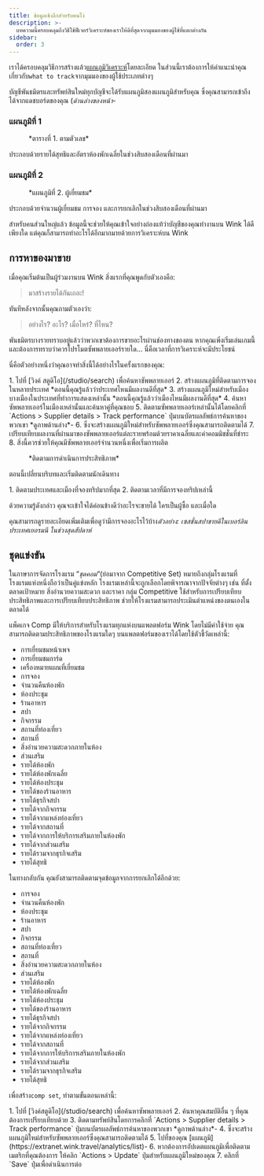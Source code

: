 ```yaml
---
title: ข้อมูลเชิงลึกสำหรับคนโง่
description: >-
  บทความนี้ครอบคลุมถึงวิธีใช้ฟีเจอร์วิเคราะห์ของเราให้ดีที่สุดจากมุมมองของผู้ใช้ที่แตกต่างกัน
sidebar:
  order: 3
---
```


เราได้ครอบคลุมวิธีการสร้างแล้ว[แผนภูมิวิเคราะห์](/user/analytics/)โดยละเอียด ในส่วนนี้เราต้องการให้คำแนะนำคุณเกี่ยวกับ`what to track`จากมุมมองของผู้ใช้ประเภทต่างๆ

บัญชีพันธมิตรและทรัพย์สินใหม่ทุกบัญชีจะได้รับแผนภูมิสองแผนภูมิสำหรับคุณ ซึ่งคุณสามารถเข้าถึงได้จากแดชบอร์ดของคุณ (*ด้านล่างของหน้า*-

### แผนภูมิที่ 1

<figure>
  <CloudinaryImage width="700" height="222" resize="scale" quality="best" alt="โดยตัวเลข" src="academy/by-the-numbers" errorImage="noimage_opaque_nyrtl0.png" />

  <figcaption>*ตารางที่ 1. ตามตัวเลข*</figcaption>
</figure>


ประกอบด้วยรายได้สุทธิและอัตราห้องพักเฉลี่ยในช่วงสิบสองเดือนที่ผ่านมา

### แผนภูมิที่ 2

<figure>
  <CloudinaryImage width="700" height="222" resize="scale" quality="best" alt="ผู้เยี่ยมชม" src="academy/visitors" errorImage="noimage_opaque_nyrtl0.png" />

  <figcaption>*แผนภูมิที่ 2. ผู้เยี่ยมชม*</figcaption>
</figure>


ประกอบด้วยจำนวนผู้เยี่ยมชม การจอง และการยกเลิกในช่วงสิบสองเดือนที่ผ่านมา

สำหรับคนส่วนใหญ่แล้ว ข้อมูลนี้จะช่วยให้คุณเข้าใจอย่างถ่องแท้ว่าบัญชีของคุณทำงานบน Wink ได้ดีเพียงใด แต่คุณก็สามารถทำอะไรได้อีกมากมายด้วยการวิเคราะห์บน Wink

## การหาของมาขาย

เมื่อคุณเริ่มต้นเป็นผู้ร่วมงานบน Wink สิ่งแรกที่คุณพูดกับตัวเองคือ:

> มาสร้างรายได้กันเถอะ!

ทันทีหลังจากนั้นคุณถามตัวเองว่า:

> อย่างไร? อะไร? เมื่อไหร่? ที่ไหน?

พันธมิตรบางรายทราบอยู่แล้วว่าพวกเขาต้องการขายอะไรผ่านช่องทางของตน หากคุณเพิ่งเริ่มเล่นเกมนี้และต้องการทราบว่าควรโปรโมตซัพพลายเออร์รายใด... นี่คือเวลาที่การวิเคราะห์จะมีประโยชน์

นี่คือตัวอย่างหนึ่งว่าคุณอาจทำสิ่งนี้ได้อย่างไรในครั้งแรกของคุณ:

<Steps>
  1. ไปที่ [วิงค์ สตูดิโอ](/studio/search) เพื่อค้นหาซัพพลายเออร์
  2. สร้างแผนภูมิที่ติดตามการจองในหลายประเทศ *ตอนนี้คุณรู้แล้วว่าประเทศไหนมีผลงานดีที่สุด*
  3. สร้างแผนภูมิใหม่สำหรับเมืองบางเมืองในประเทศที่ทำการแสดงเหล่านั้น *ตอนนี้คุณรู้แล้วว่าเมืองไหนมีผลงานดีที่สุด*
  4. ค้นหาซัพพลายเออร์ในเมืองเหล่านั้นและค้นหาคู่ที่คุณชอบ
  5. ติดตามซัพพลายเออร์เหล่านั้นได้โดยคลิกที่ `Actions > Supplier details > Track performance` ปุ่มบนบัตรผลลัพธ์การค้นหาของพวกเขา *ดูภาพด้านล่าง*-
  6. ซึ่งจะสร้างแผนภูมิใหม่สำหรับซัพพลายเออร์ซึ่งคุณสามารถติดตามได้
  7. เปรียบเทียบผลงานที่ผ่านมาของซัพพลายเออร์แต่ละรายพร้อมด้วยราคาเฉลี่ยและค่าคอมมิชชั่นที่ชำระ
  8. สิ่งนี้ควรช่วยให้คุณมีซัพพลายเออร์จำนวนหนึ่งเพื่อเริ่มการผลิต
</Steps>


<figure>
  <CloudinaryImage width="350" height="190" resize="scale" quality="best" alt="รายละเอียดซัพพลายเออร์" src="academy/supplier-details" errorImage="noimage_opaque_nyrtl0.png" />

  <figcaption>*ติดตามการดำเนินการประสิทธิภาพ*</figcaption>
</figure>


ตอนนี้เปลี่ยนบริบทและเริ่มติดตามนักเดินทาง

<Steps>
  1. ติดตามประเทศและเมืองที่จองทริปมากที่สุด
  2. ติดตามเวลาที่มีการจองทริปเหล่านี้
</Steps>


ด้วยความรู้ดังกล่าว คุณจะเข้าใจได้ค่อนข้างดีว่าอะไรจะขายได้ ใครเป็นผู้ซื้อ และเมื่อใด

คุณสามารถดูรายละเอียดเพิ่มเติมเพื่อดูว่ามีการจองอะไรไว้บ้าง*ตัวอย่าง: เซสชั่นสปาขายดีในเบอร์ลิน ประเทศเยอรมนี ในช่วงสุดสัปดาห์*

## ชุดแข่งขัน

ในภาษาการจัดการโรงแรม “*ชุดคอม*“(ย่อมาจาก Competitive Set) หมายถึงกลุ่มโรงแรมที่โรงแรมแห่งหนึ่งถือว่าเป็นคู่แข่งหลัก
โรงแรมเหล่านี้จะถูกเลือกโดยพิจารณาจากปัจจัยต่างๆ เช่น ที่ตั้ง ตลาดเป้าหมาย สิ่งอำนวยความสะดวก และราคา
กลุ่ม Competitive ใช้สำหรับการเปรียบเทียบประสิทธิภาพและการเปรียบเทียบประสิทธิภาพ ช่วยให้โรงแรมสามารถประเมินตำแหน่งของตนเองในตลาดได้

แพ็คเกจ Comp มีให้บริการสำหรับโรงแรมทุกแห่งบนแพลตฟอร์ม Wink โดยไม่มีค่าใช้จ่าย คุณสามารถติดตามประสิทธิภาพของโรงแรมใดๆ บนแพลตฟอร์มของเราได้โดยใช้ตัวชี้วัดเหล่านี้:

* การเยี่ยมชมหน้าเพจ
* การเยี่ยมชมการ์ด
* เครื่องหมายแผนที่เยี่ยมชม
* การจอง
* จำนวนคืนห้องพัก
* ห้องประชุม
* ร้านอาหาร
* สปา
* กิจกรรม
* สถานที่ท่องเที่ยว
* สถานที่
* สิ่งอำนวยความสะดวกภายในห้อง
* ส่วนเสริม
* รายได้ห้องพัก
* รายได้ห้องพักเฉลี่ย
* รายได้ห้องประชุม
* รายได้ของร้านอาหาร
* รายได้ธุรกิจสปา
* รายได้จากกิจกรรม
* รายได้จากแหล่งท่องเที่ยว
* รายได้จากสถานที่
* รายได้จากการให้บริการเสริมภายในห้องพัก
* รายได้จากส่วนเสริม
* รายได้รวมจากธุรกิจเสริม
* รายได้สุทธิ

ในทางกลับกัน คุณยังสามารถติดตามจุดข้อมูลจากการยกเลิกได้อีกด้วย:

* การจอง
* จำนวนคืนห้องพัก
* ห้องประชุม
* ร้านอาหาร
* สปา
* กิจกรรม
* สถานที่ท่องเที่ยว
* สถานที่
* สิ่งอำนวยความสะดวกภายในห้อง
* ส่วนเสริม
* รายได้ห้องพัก
* รายได้ห้องพักเฉลี่ย
* รายได้ห้องประชุม
* รายได้ของร้านอาหาร
* รายได้ธุรกิจสปา
* รายได้จากกิจกรรม
* รายได้จากแหล่งท่องเที่ยว
* รายได้จากสถานที่
* รายได้จากการให้บริการเสริมภายในห้องพัก
* รายได้จากส่วนเสริม
* รายได้รวมจากธุรกิจเสริม
* รายได้สุทธิ

เพื่อสร้าง`comp set`, ทำตามขั้นตอนเหล่านี้:

<Steps>
  1. ไปที่ [วิงค์สตูดิโอ](/studio/search) เพื่อค้นหาซัพพลายเออร์
  2. ค้นหาคุณสมบัติอื่น ๆ ที่คุณต้องการเปรียบเทียบด้วย
  3. ติดตามทรัพย์สินโดยการคลิกที่ `Actions > Supplier details > Track performance` ปุ่มบนบัตรผลลัพธ์การค้นหาของพวกเขา *ดูภาพด้านล่าง*-
  4. ซึ่งจะสร้างแผนภูมิใหม่สำหรับซัพพลายเออร์ซึ่งคุณสามารถติดตามได้
  5. ไปที่ของคุณ [แผนภูมิ](https://extranet.wink.travel/analytics/list)-
  6. หากต้องการอัปเดตแผนภูมิเพื่อติดตามเมตริกที่คุณต้องการ ให้คลิก `Actions > Update` ปุ่มสำหรับแผนภูมิใหม่ของคุณ
  7. คลิกที่ `Save` ปุ่มเพื่อดำเนินการต่อ
</Steps>

